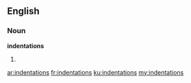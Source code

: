==English==

===Noun===
'''indentations'''

# {{plural of|[[indentation]]}}

[[ar:indentations]]
[[fr:indentations]]
[[ku:indentations]]
[[my:indentations]]